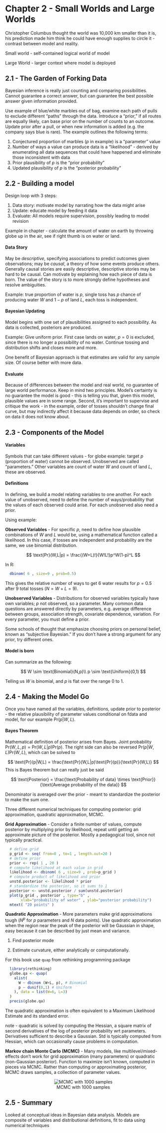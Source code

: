 # Chapter 2 - Small Worlds and Large Worlds

Christopher Columbus thought the world was 10,000 km smaller than it is, his prediction made him think he could have enough supplies to circle it - contrast between model and reality.

Small world - self-contained logical world of model

Large World - larger context where model is deployed

## 2.1 - The Garden of Forking Data

Bayesian inference is really just counting and comparing possibilities. Cannot guarantee a correct answer, but can guarantee the best possible answer given information provided.

Use example of blue/white marbles out of bag, examine each path of pulls to exclude different "paths" through the data. Introduce a "prior," if all routes are equally likely, can base prior on the number of counts to an outcome. Update prior after a pull, or when new information is added (e.g. the company says blue is rare). The example outlines the following terms:

1. Conjectured proportion of marbles ($p$ in example) is a "parameter" value
2. Number of ways a value can produce data is a "likelihood" - derived by enumerating all data sequences that could have happened and eliminate those inconsistent with data
3. Prior plausibility of $p$ is the "prior probability"
4. Updated plausibility of $p$ is the "posterior probability"

## 2.2 - Building a model

Design loop with 3 steps:

1. Data story: motivate model by narrating how the data might arise
2. Update: educate model by feeding it data
3. Evaluate: All models require supervision, possibly leading to model revision


Example in chapter - calculate the amount of water on earth by throwing globe up in the air, see if right thumb is on water or land.

#### Data Story

May be _descriptive_, specifying associations to predict outcomes given observations; may be _causal_, a theory of how some events produce others. Generally causal stories are easily descriptive, descriptive stories may be hard to be causal. Can motivate by explaining how each piece of data is born. The value of the story is to more strongly define hypotheses and resolve ambiguities.

Example: true proportion of water is $p$, single toss has $p$ chance of producing water $W$ and $1-p$ of land $L$, each toss is independent.

#### Bayesian Updating

Model begins with one set of plausibilities assigned to each possibility. As data is collected, posteriors are produced.

Example: Give uniform prior. First case lands on water, $p=0$ is excluded, since there is no longer a possibility of no water. Continue tossing and distribution shifts and closes more and more.

One benefit of Bayesian approach is that estimates are valid for any sample size. Of course better with more data.

#### Evaluate

Because of differences between the model and real world, no guarantee of large world performance. Keep in mind two principles. Model's certainty is no guarantee the model is good - this is telling you that, given this model, plausible values are in some range. Second, it's important to supervise and critique the work - in the example, order of tosses shouldn't change final curve, but may indirectly affect it because data depends on order, so check on data it does not know about.


## 2.3 - Components of the Model

#### Variables

Symbols that can take different values - for globe example: target $p$ (proportion of water) cannot be observed. Unobserved are called "parameters." Other variables are count of water $W$ and count of land $L$, these are observed.

#### Definitions 

In defining, we build a model relating variables to one another. For each value of unobserved, need to define the number of ways/probability that the values of each observed could arise. For each unobserved also need a prior.

Using example:

**Observed Variables** - For specific $p$, need to define how plausible combinations of $W$ and $L$ would be, using a mathematical function called a likelihood. In this case, if tosses are independent and probability are the same, we use binomial distribution.

$$
 \text{Pr}(W,L|p) = \frac{(W+L)!}{W!L!}p^W(1-p)^L
$$

In R:
```r
  dbinom( 6 , size=9 , prob=0.5)
```

This gives the relative number of ways to get 6 water results for $p=0.5$ after 9 total tosses ($N=W+L=9$).

**Unobserved Variables** - Distributions for observed variables typically have own variables; $p$ not observed, so a parameter. Many common data questions are answered directly by parameters, e.g. average difference between groups, association strength, covariate dependence, variation. For every parameter, you must define a prior.

Some schools of thought that emphasize choosing priors on personal belief, known as "subjective Bayesian." If you don't have a strong argument for any prior, try different ones. 

#### Model is born

Can summarize as the following:

$$
  W \sim \text{Binomial}(N,p)\\
  p \sim \text{Uniform}(0,1)
$$

Telling us $W$ is binomial, and $p$ is flat over the range 0 to 1.

## 2.4 - Making the Model Go

Once you have named all the variables, definitions, update prior to posterior - the relative plausibility of parameter values conditional on fdata and model, for our example $\text{Pr}(p|W,L)$.

#### Bayes Theorem 

Mathematical definition of posterior arises from Bayes. Joint probability $\text{Pr}(W,L,p) =\text{Pr}(W,L|p)\text{Pr}(p)$. The right side can also be reversed $\text{Pr}(p|W,L)\text{Pr}(W,L)$, which can be solved to 

$$
  \text{Pr}(p|W,L) = \frac{\text{Pr}(W,L|p)\text{Pr}(p)}{\text{Pr}(W,L)}
$$
This is Bayes theorem but can really just be said

$$
  \text{Posterior} = \frac{\text{Probability of data} \times \text{Prior}}{\text{Average probability of the data}}
$$

Denominator is averaged over the prior - meant to standardize the posterior to make the sum one.

Three different numerical techniques for computing posterior: grid approximation, quadratic approximation, MCMC.

**Grid Approximation** - Consider a finite number of values, compute posterior by multiplying prior by likelihood, repeat until getting an approximate picture of the posterior. Mostly a pedagogical tool, since not typically practical. 

```r
  # define grid
  p_grid <- seq( from=0 , to=1 , length.out=20 )
  # define prior
  prior <- rep( 1 , 20 )
  # compute likelihood at each value in grid 
  likelihood <- dbinom( 6 , size=9 , prob=p_grid )
  # compute product of likelihood and prior 
  unstd.posterior <- likelihood * prior
  # standardize the posterior, so it sums to 1 
  posterior <- unstd.posterior / sum(unstd.posterior)
  plot(p_grid , posterior , type="b" , 
       xlab="probability of water" , ylab="posterior probability")
  mtext( "20 points" )
```


**Quadratic Approximation** - More parameters make grid approximations tough ($N^p$ for $p$ parameters and $N$ data points). Use quadratic approximation when the region near the peak of the posterior will be Gaussian in shape, easy because it can be described by just mean and variance. 

1. Find posterior mode

2. Estimate curvature, either analytically or computationally.

For this book use ```quap``` from rethinking programming package

```R
  library(rethinking)
  globe.qa <- quap( 
    alist(
      W ~ dbinom (W+L, p), # Binomial
      p ~ dunif(0,1) # Uniform
    ), data = list(W=6, L=3)
  )
  precis(globe.qa)
```

The quadratic approximation is often equivalent to a Maximum Likelihood Estimate and its standard error.

note - quadratic is solved by computing the Hessian, a square matrix of second derivatives of the log of posterior probability wrt parameters. Derivatives sufficient to describe a Gaussian. Std is typically computed from Hessian, which can occasionally cause problems in computation.

**Markov chain Monte Carlo (MCMC)** - Many models, like multilevel/mixed-effects don't work for grid approximation (many parameters) or quadratic (non-Gaussian posterior). Function to maximize isn't known, computed in pieces via MCMC. Rather than computing or approximating posterior, MCMC draws samples, a collection of parameter values.

<center>
![MCMC with 1000 samples](ch2/ch2-plots/mcmc.png)
</center>

## 2.5 - Summary

Looked at conceptual ideas in Bayesian data analysis. Models are composite of variables and distributional definitions, fit to data using numerical techniques





